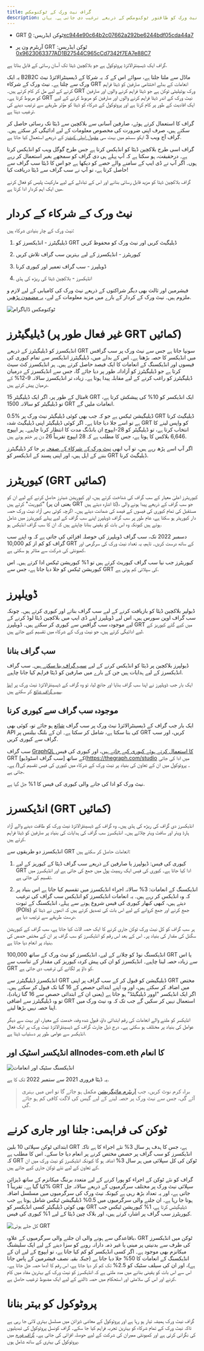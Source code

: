 ```yaml
---
title: گراف نیٹ ورک کے ٹوکنومکس
description: گراف نیٹ ورک کو طاقتور ٹوکنومکس کے ذریعے ترغیب دی جاتی ہے۔ یہاں GRT، دی گراف کی مقامی ورک یوٹیلیٹی ٹوکن کام کرنے کا طریقہ ہے.
---
```


- GRT ٹوکن ایڈریس: [0xc944e90c64b2c07662a292be6244bdf05cda44a7](https://etherscan.io/token/0xc944e90c64b2c07662a292be6244bdf05cda44a7)

- آربٹرم ون پر GRT ٹوکن ایڈریس: [0x9623063377AD1B27544C965cCd7342f7EA7e88C7](https://arbiscan.io/token/0x9623063377ad1b27544c965ccd7342f7ea7e88c7)

گراف ایک ڈیسینٹرالائزڈ پروٹوکول ہے جو بلاکچین ڈیٹا تک آسان رسائی کے قابل بناتا ہے.

یہ ایک B2B2C ماڈل سے ملتا جلتا ہے، سوائے اس کے کہ یہ شرکا کے ڈیسینٹرالائزڈ نیٹ ورک سے چلتا ہے۔ نیٹ ورک کے شرکاء GRT انعامات کے بدلے اختتامی صارفین کو ڈیٹا فراہم کرنے کے لیے مل کر کام کرتے ہیں۔ GRT ورک یوٹیلیٹی ٹوکن ہے جو ڈیٹا فراہم کرنے والوں اور صارفین کو مربوط کرتا ہے۔ GRT نیٹ ورک کے اندر ڈیٹا فراہم کرنے والوں اور صارفین کو مربوط کرنے کے لیے ایک افادیت کے طور پر کام کرتا ہے اور پروٹوکول کے شرکاء کو ڈیٹا کو مؤثر طریقے سے ترتیب دینے کی ترغیب دیتا ہے.

گراف کا استعمال کرتے ہوئے، صارفین آسانی سے بلاکچین سے ڈیٹا تک رسائی حاصل کر سکتے ہیں، صرف اپنی ضرورت کی مخصوص معلومات کے لیے ادائیگی کر سکتے ہیں۔ گراف آج ویب 3 ایکو سسٹم میں بہت سی [مقبول ایپلی کیشنز](https://thegraph.com/explorer) کے ذریعے استعمال کیا جاتا ہے.

گراف اسی طرح بلاکچین ڈیٹا کو انڈیکس کرتا ہے جس طرح گوگل ویب کو انڈیکس کرتا ہے۔ درحقیقت، ہو سکتا ہے کہ آپ پہلے ہی دی گراف کو سمجھے بغیر استعمال کر رہے ہوں۔ اگر آپ نے ڈی ایپ کے سامنے والے حصے کو دیکھا ہے جو اس کا ڈیٹا سب گراف سے حاصل کرتا ہے، تو آپ نے سب گراف سے ڈیٹا دریافت کیا!

گراف بلاکچین ڈیٹا کو مزید قابل رسائی بنانے اور اس کے تبادلے کے لیے مارکیٹ پلیس کو فعال کرنے میں ایک اہم کردار ادا کرتا ہے.

# نیٹ ورک کے شرکاء کے کردار

نیٹ ورک کے چار بنیادی شرکاء ہیں:

1.  ڈیلیگیٹرز - انڈیکسرز کو GRT ڈیلیگیٹ کریں اور نیٹ ورک کو محفوظ کریں

2.  کیوریٹرز - انڈیکسرز کے لیے بہترین سب گراف تلاش کریں

3.  ڈویلپرز - سب گراف تعمیر اور کیوری کرنا

4.  انڈیکسرز - بلاکچین ڈیٹا کی ریڑھ کی ہڈی

فیشرمین اور ثالث بھی دیگر شراکتوں کے ذریعے نیٹ ورک کی کامیابی کے لیے لازم و ملزوم ہیں۔ نیٹ ورک کے کردار کے بارے میں مزید معلومات کے لیے، [یہ مضمون پڑھیں](https://thegraph.com/blog/the-graph-grt-token-economics/).

![ٹوکنومکس ڈایاگرام](/img/Tokeneconomics-Diagram@2x.png)

# ڈیلیگیٹرز (غیر فعال طور پر GRT کمائیں)

انڈیکسرز کو ڈیلیگیٹرز کے ذریعے GRT سونپا جاتا ہے جس سے نیٹ ورک پر سب گرافس میں انڈیکسر کا حصہ بڑھتا ہے۔ اس کے بدلے میں، ڈیلیگیٹرز انڈیکسر سے تمام کیوری کی فیسوں اور انڈیکسنگ کے انعامات کا ایک فیصد حاصل کرتے ہیں۔ ہر انڈیکسرز کٹ سیٹ کرتا ہے جو ڈیلیگیٹرز کو آزادانہ طور پر دیا جائے گا، جس سے انڈیکسرز کے درمیان ڈیلیگیٹرز کو راغب کرنے کے لیے مقابلہ پیدا ہوتا ہے۔ زیادہ تر انڈیکسرز سالانہ 9-12% کے درمیان پیش کرتے ہیں.

مثال کے طور پر، اگر ایک ڈیلیگیٹر 15k GRT ایک انڈیکسر کو 10% کی پیشکش کرتا ہے، تو ڈیلیگیٹر کو سالانہ 1500 GRT انعامات ملیں گے.

0.5% ڈیلیگیشن ٹیکس ہے جو کہ جب بھی کوئی ڈیلیگیٹر نیٹ ورک پر GRT ڈیلیگیٹ کرتا ہے تو اسے جلا دیا جاتا ہے۔ اگر کوئی ڈیلیگیٹر اپنی ڈیلیگیٹ شدہ GRT کو واپس لینے کا انتخاب کرتا ہے، تو ڈیلیگیٹر کو 28-ایپوچ ان بانڈنگ مدت کا انتظار کرنا چاہیے۔ ہر ایپوچ 6,646 بلاکس کا ہوتا ہے، جس کا مطلب ہے کہ 28 ایپوچ تقریباً 26 دن پر ختم ہوتے ہیں.

اگر آپ اسے پڑھ رہے ہیں، تو آپ ابھی [نیٹ ورک کے شرکاء کے صفحہ](https://thegraph.com/explorer/participants/indexers) پر جا کر ڈیلیگیٹرز بننے کے اہل ہیں، اور اپنی پسند کے انڈیکسر کو GRT ڈیلیگیٹ کرنا.

# کیوریٹرز (GRT کمائیں)

کیوریٹرز اعلیٰ معیار کے سب گراف کی شناخت کرتے ہیں، اور کیوریشن شیئرز حاصل کرنے کے لیے ان کو "کیوریٹ" کرتے ہیں (یعنی ان پر GRT کا اشارہ دیتے ہیں)، جو سب گراف کے ذریعے پیدا ہونے والی مستقبل کی تمام کیوری کی فیسوں کے فیصد کی ضمانت دیتے ہیں۔ اگرچہ کوئی بھی آزاد نیٹ ورک حصہ دار کیوریٹر ہو سکتا ہے، عام طور پر سب گراف ڈویلپرز اپنے سب گراف کے لیے پہلے کیوریٹرز میں شامل ہوتے ہیں کیونکہ وہ اس بات کو یقینی بنانا چاہتے ہیں کہ ان کا سب گراف انڈیکس ہو.

دسمبر 2022 تک، سب گراف ڈویلپرز کی حوصلہ افزائی کی جاتی ہے کہ وہ اپنے سب گراف کو کم از کم 10,000 GRT کے ساتھ درست کریں۔ تاہم، یہ تعداد نیٹ ورک کی سرگرمی اور کمیونٹی کی شرکت سے متاثر ہو سکتی ہے.

کیوریٹرز جب نیا سب گراف کیوریٹ کرتے ہیں تو 1% کیوریشن ٹیکس ادا کرتے ہیں۔ اس کیوریشن ٹیکس کو جلا دیا جاتا ہے، جس سے GRT کی سپلائی کم ہوتی ہے.

# ڈویلپرز

ڈیولپر بلاکچین ڈیٹا کو بازیافت کرنے کے لیے سب گراف بناتے اور کیوری کرتے ہیں۔ چونکہ سب گراف اوپن سورس ہیں، اس لیے ڈویلپرز اپنے ڈی ایپ میں بلاکچین ڈیٹا لوڈ کرنے کے لیے موجودہ سب گرافس سے کیوری کر سکتے ہیں۔ ڈویلپرز GRT میں کیے گئے کیوریز کے لیے ادائیگی کرتے ہیں، جو نیٹ ورک کے شرکاء میں تقسیم کیے جاتے ہیں.

## سب گراف بنانا

ڈیولپرز بلاکچین پر ڈیٹا کو انڈیکس کرنے کے لیے [سب گراف بنا سکتے ہیں](/developing/creating-a-subgraph/)۔ سب گراف انڈیکسرز کے لیے ہدایات ہیں جن کے بارے میں صارفین کو ڈیٹا فراہم کیا جانا چاہیے.

ایک بار جب ڈویلپرز نے اپنا سب گراف بنایا اور جانچ لیا، تو وہ گراف کے ڈیسینٹرالائزڈ نیٹ ورک پر [اپنا سب گراف شائع](/publishing/publishing-a-subgraph/) کر سکتے ہیں.

## موجودہ سب گراف سے کیوری کرنا

ایک بار جب گراف کے ڈیسینٹرالائزڈ نیٹ ورک پر سب گراف [شائع](https://thegraph.com/docs/en/publishing/publishing-a-subgraph/) ہو جائے تو، کوئی بھی API کی بنا سکتا ہے، شامل کر سکتا ہے۔ ان کے بلنگ بیلنس پر GRT کریں، اور سب گراف سے کیوری کریں.

سب گراف [GraphQL کا استعمال کرتے ہوئے کیوری کیے جاتے ہیں](/querying/querying-the-graph/)، اور کیوری کی فیس GRT کے ساتھ [سب گراف اسٹوڈیو](https://thegraph.com/studio میں ادا کی جاتی ہے۔ /)۔ پروٹوکول میں ان کے تعاون کی بنیاد پر نیٹ ورک کے شرکاء میں کیوری کی فیس تقسیم کی جاتی ہے.

نیٹ ورک کو ادا کی جانے والی کیوری کی فیس کا 1% جل گیا ہے.

# انڈیکسرز (GRT کمائیں)

انڈیکسرز دی گراف کی ریڑھ کی ہڈی ہیں۔ وہ گراف کے ڈیسینٹرالائزڈ نیٹ ورک کو طاقت دینے والے آزاد ہارڈ ویئر اور سافٹ ویئر چلاتے ہیں۔ انڈیکسرز سب گراف کی ہدایات کی بنیاد پر صارفین کو ڈیٹا فراہم کرتے ہیں.

انڈیکسرز دو طریقوں سے GRT انعامات حاصل کر سکتے ہیں:

1.  کیوری کی فیس: ڈیولپرز یا صارفین کے ذریعے سب گراف ڈیٹا کے کیوریز کے لیے GRT ادا کیا جاتا ہے۔ کیوری کی فیس ایک ریبیٹ پول میں جمع کی جاتی ہے اور انڈیکسرز میں تقسیم کی جاتی ہے.

2.  انڈیکسنگ کے انعامات: 3% سالانہ اجراء انڈیکسرز میں تقسیم کیا جاتا ہے اس بنیاد پر کہ وہ انڈیکس کر رہے ہیں۔ یہ انعامات انڈیکسرز کو انڈیکس سب گراف کی ترغیب دیتے ہیں، کبھی کبھار کیوری کی فیس شروع ہونے سے پہلے، انڈیکسنگ کے ثبوت (POIs) جمع کرنے اور جمع کروانے کے لیے اس بات کی تصدیق کرتے ہیں کہ انھوں نے ڈیٹا کو درست طریقے سے ترتیب دیا ہے.

ہر سب گراف کو کل نیٹ ورک ٹوکن جاری کرنے کا ایک حصہ الاٹ کیا جاتا ہے، سب گراف کے کیوریشن سگنل کی مقدار کی بنیاد پر۔ اس کے بعد اس رقم کو انڈیکسرز کو سب گراف پر ان کے مختص حصص کی بنیاد پر انعام دیا جاتا ہے.

انڈیکسنگ نوڈ کو چلانے کے لیے، انڈیکسرز کو نیٹ ورک کے ساتھ 100,000 GRT یا اس سے زیادہ حصہ لینا چاہیے۔ انڈیکسرز کو ان کی پیش کردہ کیوریز کی مقدار کے تناسب سے GRT کو داؤ پر لگانے کی ترغیب دی جاتی ہے.

انڈیکسرز ڈیلیگیٹرز سے GRT ڈیلیگیشن کو قبول کر کے سب گراف پر اپنی GRT مختص میں اضافہ کر سکتے ہیں، اور وہ اپنے ابتدائی حصص کے 16 گنا تک قبول کر سکتے ہیں۔ اگر ایک انڈیکسر "اوور ڈیلیگیٹڈ" ہو جاتا ہے (یعنی ان کے ابتدائی حصص سے 16 گنا زیادہ)، تو وہ ڈیلیگیٹرز سے اضافی GRT استعمال نہیں کر سکیں گے جب تک کہ وہ نیٹ ورک میں اپنا حصہ نہیں بڑھا لیتے.

انڈیکسر کو ملنے والے انعامات کی رقم ابتدائی داؤ، قبول شدہ وفد، خدمت کے معیار، اور بہت سے دیگر عوامل کی بنیاد پر مختلف ہو سکتی ہے۔ درج ذیل چارٹ گراف کے ڈیسینٹرالائزڈ نیٹ ورک پر ایک فعال انڈیکسر سے عوامی طور پر دستیاب ڈیٹا ہے.

## انڈیکسر اسٹیک اور allnodes-com.eth کا انعام

![انڈیکسنگ سٹیک اور انعامات](/img/indexing-stake-and-income.png)

یہ ڈیٹا فروری 2021 سے ستمبر 2022 تک کا ہے.

> براہ کرم نوٹ کریں، جب [آربٹرم مائیگریشن](https://forum.thegraph.com/t/gip-0037-the-graph-arbitrum-deployment-with-linear-rewards-minted-in-l2/3551) مکمل ہو جائے گا تو اس میں بہتری آئے گی، جس سے نیٹ ورک پر حصہ لینے کے لیے گیس کی لاگت کافی کم ہو جائے گی.

# ٹوکن کی فراہمی: جلنا اور جاری کرنے

ابتدائی ٹوکن سپلائی 10 بلین GRT ہے، جس کا ہدف ہر سال 3% نئے اجراء کا ہے تاکہ انڈیکسرز کو سب گراف پر حصص مختص کرنے پر انعام دیا جا سکے۔ اس کا مطلب ہے کہ GRT ٹوکن کی کل سپلائی میں ہر سال 3% اضافہ ہو گا کیونکہ انڈیکسرز کو نیٹ ورک میں ان کے تعاون کے لیے نئے ٹوکن جاری کیے جاتے ہیں.

گراف کو نئے ٹوکن کے اجراء کو پورا کرنے کے لیے متعدد برننگ میکانزم کے ساتھ ڈیزائن کیا گیا ہے۔ تقریباً 1% GRT سپلائی نیٹ ورک پر مختلف سرگرمیوں کے ذریعے سالانہ جل جاتی ہے، اور یہ تعداد بڑھ رہی ہے کیونکہ نیٹ ورک کی سرگرمیوں میں مسلسل اضافہ ہوتا جا رہا ہے۔ ان جلنے والی سرگرمیوں میں 0.5% ڈیلیگیشن ٹیکس شامل ہوتا ہے جب بھی کوئی ڈیلیگیٹر کسی انڈیکسر کو GRT ڈیلیگیٹس کرتا ہے، 1% کیوریشن ٹیکس جب کیوریٹرز سب گراف پر اشارہ کرتے ہیں، اور بلاک چین ڈیٹا کے لیے 1% کیوری کی فیس.

![کل جلے ہوئی GRT](/img/total-burned-grt.jpeg)

باقاعدگی سے ہونے والی ان جلنے والی سرگرمیوں کے علاوہ، GRT ٹوکن میں انڈیکسرز کی طرف سے بدنیتی پر مبنی یا غیر ذمہ دارانہ رویے کو سزا دینے کے لیے ایک سلیشنگ میکانزم بھی موجود ہے۔ اگر کسی انڈیکسر کو کم کیا جاتا ہے، تو ایپوچ کے لیے ان کے انڈیکسنگ کے انعامات کا 50% جلا دیا جاتا ہے (جبکہ بقیہ نصف فیشرمین کے پاس جاتا ہے)، اور ان کی سیلف سٹیک کو 2.5% تک کم کر دیا جاتا ہے، اس رقم کا آدھا حصہ جل جاتا ہے۔ اس سے اس بات کو یقینی بنانے میں مدد ملتی ہے کہ انڈیکسرز کو نیٹ ورک کے بہترین مفاد میں کام کرنے اور اس کی سلامتی اور استحکام میں حصہ ڈالنے کے لیے ایک مضبوط ترغیب حاصل ہے.

# پروٹوکول کو بہتر بنانا

گراف نیٹ ورک ہمیشہ تیار ہو رہا ہے اور پروٹوکول کے معاشی ڈیزائن میں مسلسل بہتری لائی جا رہی ہے تاکہ نیٹ ورک کے تمام شرکاء کو بہترین تجربہ فراہم کیا جا سکے۔ گراف کونسل پروٹوکول کی تبدیلیوں کی نگرانی کرتی ہے اور کمیونٹی ممبران کی شرکت کے لیے حوصلہ افزائی کی جاتی ہے۔ [گراف فورم](https://forum.thegraph.com/) میں پروٹوکول کی بہتری کے ساتھ شامل ہوں.
